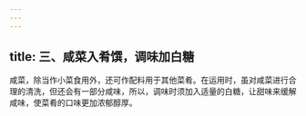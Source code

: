 ```yaml
---
---
---
```

title: 三、咸菜入肴馔，调味加白糖
---




咸菜，除当作小菜食用外，还可作配料用于其他菜肴。在运用时，虽对咸菜进行合理的清洗，但还会有一部分咸味，所以，调味时须加入适量的白糖，让甜味来缓解咸味，使菜肴的口味更加浓郁醇厚。